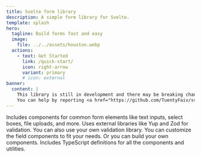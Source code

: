 ```yaml
---
title: Svelte form library
description: A simple form library for Svelte.
template: splash
hero:
  tagline: Build forms fast and easy
  image:
    file: ../../assets/houston.webp
  actions:
    - text: Get Started
      link: /quick-start/
      icon: right-arrow
      variant: primary
      # icon: external
banner:
  content: |
    This library is still in development and there may be breaking changes in the future.
    You can help by reporting <a href="https://github.com/TuentyFaiv/svelte-form/issues/new" target="_blank" rel="noopener noreferrer">bugs and suggesting features.</a>
---
```



<CardGrid stagger>
	<Card title="Built-in components" icon="open-book">
		Includes components for common form elements like text inputs, select boxes, file uploads, and more.
	</Card>
	<Card title="Validation" icon="warning">
		Uses external libraries like Yup and Zod for validation. You can also use your own validation library.
	</Card>
	<Card title="Customizable" icon="setting">
		You can customize the field components to fit your needs. Or you can build your own components.
	</Card>
	<Card title="TypeScript" icon="approve-check-circle">
		Includes TypeScript definitions for all the components and utilities.
	</Card>
</CardGrid>
